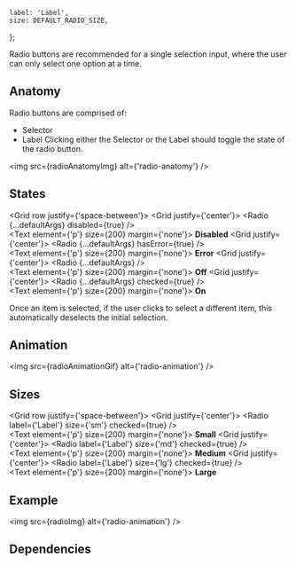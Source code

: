
    label: 'Label',
    size: DEFAULT_RADIO_SIZE,
};

<Meta component={Radio} title="Components/Radio" />

<Title>Radio buttons</Title>

<Subtitle>
    Radio buttons are recommended for a single selection input, where the user can only select one
    option at a time.
</Subtitle>

## Anatomy

Radio buttons are comprised of:

-   Selector
-   Label
    Clicking either the Selector or the Label should toggle the state of the radio button.

<img src={radioAnatomyImg} alt={'radio-anatomy'} />

## States

<Grid row justify={'space-between'}>
    <Grid justify={'center'}>
        <Radio {...defaultArgs} disabled={true} />
        <br />
        <Text element={'p'} size={200} margin={'none'}>
            <strong>Disabled</strong>
        </Text>
    </Grid>
    <Grid justify={'center'}>
        <Radio {...defaultArgs} hasError={true} />
        <br />
        <Text element={'p'} size={200} margin={'none'}>
            <strong>Error</strong>
        </Text>
    </Grid>
    <Grid justify={'center'}>
        <Radio {...defaultArgs} />
        <br />
        <Text element={'p'} size={200} margin={'none'}>
            <strong>Off</strong>
        </Text>
    </Grid>
    <Grid justify={'center'}>
        <Radio {...defaultArgs} checked={true} />
        <br />
        <Text element={'p'} size={200} margin={'none'}>
            <strong>On</strong>
        </Text>
    </Grid>
</Grid>

Once an item is selected, if the user clicks to select a different item, this automatically deselects the initial selection.

## Animation

<img src={radioAnimationGif} alt={'radio-animation'} />

## Sizes

<Grid row justify={'space-between'}>
    <Grid justify={'center'}>
        <Radio label={'Label'} size={'sm'} checked={true} />
        <br />
        <Text element={'p'} size={200} margin={'none'}>
            <strong>Small</strong>
        </Text>
    </Grid>
    <Grid justify={'center'}>
        <Radio label={'Label'} size={'md'} checked={true} />
        <br />
        <Text element={'p'} size={200} margin={'none'}>
            <strong>Medium</strong>
        </Text>
    </Grid>
    <Grid justify={'center'}>
        <Radio label={'Label'} size={'lg'} checked={true} />
        <br />
        <Text element={'p'} size={200} margin={'none'}>
            <strong>Large</strong>
        </Text>
    </Grid>
</Grid>

## Example

<img src={radioImg} alt={'radio-animation'} />

## Dependencies

<ArgsTable of={Radio} exclude={[...DEFAULT_ARGUMENT_STABLE_EXCLUSION]} />

<Canvas hidden>
    <Story
        name="Default"
        argTypes={Utils.hideStyledComponentProperties({
            label: { control: { type: 'text' } },
            size: { control: { type: 'radio', options: RADIO_SIZES } },
            hasError: { control: { type: 'boolean' } },
            disabled: { control: { type: 'boolean' } },
            checked: { control: { type: 'boolean' } },
            className: { table: { disable: true } },
            onClick: { action: 'clicked', table: { disable: true } },
        })}
        args={{
            label: 'Default Radio',
            size: DEFAULT_RADIO_SIZE,
        }}
    >
        {(args) => <Radio {...args} />}
    </Story>
</Canvas>
